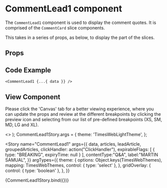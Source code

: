
<Meta
  title="Newskit Slices/Comment Lead 1"
  component={CommentLead1}
/>

# CommentLead1 component
The `CommentLead1` component is used to display the comment quotes.
It is comprised of the `CommentCard` slice components.

This takes in a series of props, as below, to display the part of the slices.

## Props
<Props of={CommentLead1} />

## Code Example
`<CommentLead1 {...{ data }} />`

## View Component
Please click the 'Canvas' tab for a better viewing experience, where you can update the props and review at the different breakpoints by clicking the preview icon and selecting from our list of pre-defined breakpoints (XS, SM, MD, LG and XL).

  <TCThemeProvider theme={theme}>
    <>
      <GridOverlay show={gridOverlay} />
      <CommentLead1 {...{ data, articles, leadArticle, clickHandler, groupedArticles }} />
    </>
  </TCThemeProvider>
);
CommentLead1Story.args = {
  theme: 'TimesWebLightTheme',
};

<Story 
  name="CommentLead1"
  args={{
    data,
    articles,
    leadArticle,
    groupedArticles,
    clickHandler: action("ClickHandler"),
    expirableFlags: [
        {
          type: "BREAKING",
          expiryTime: null
        }
    ],
    contentType:"Q&A",
    label:"MARTIN SAMUAL",
  }}
  argTypes={{
    theme: {
      options: Object.keys(TimesWebThemes),
      mapping: TimesWebThemes,
      control: { type: 'select' },
    },
    gridOverlay: {
      control: { type: 'boolean' },
    },
  }}
>
  {CommentLead1Story.bind({})}
</Story>
